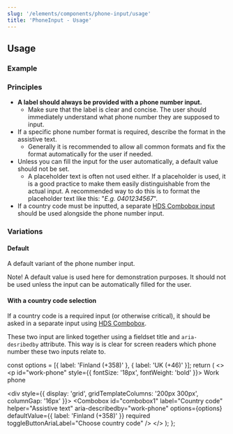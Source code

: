 ```yaml
---
slug: '/elements/components/phone-input/usage'
title: 'PhoneInput - Usage'
---
```




## Usage

### Example
<PlaygroundPreview>
  <PhoneInput
    defaultValue="0451234567"
    helperText="Assistive text"
    label="Phone number"
    style={{ maxWidth: '320px' }}
  />
</PlaygroundPreview>

### Principles
- **A label should always be provided with a phone number input.**
    - Make sure that the label is clear and concise. The user should immediately understand what phone number they are supposed to input.
- If a specific phone number format is required, describe the format in the assistive text. 
    - Generally it is recommended to allow all common formats and fix the format automatically for the user if needed.
- Unless you can fill the input for the user automatically, a default value should not be set.
    - A placeholder text is often not used either. If a placeholder is used, it is a good practice to make them easily distinguishable from the actual input. A recommended way to do this is to format the placeholder text like this: "_E.g. 0401234567_".
- If a country code must be inputted, a separate [HDS Combobox input](/components/dropdown#combobox-single-selection) should be used alongside the phone number input.

### Variations

#### Default
A default variant of the phone number input.

Note! A default value is used here for demonstration purposes. It should not be used unless the input can be automatically filled for the user.

<PlaygroundPreview>
  <PhoneInput
    defaultValue="0451234567"
    helperText="Assistive text"
    label="Phone number"
    style={{ maxWidth: '320px' }}
  />
</PlaygroundPreview>

#### With a country code selection
If a country code is a required input (or otherwise critical), it should be asked in a separate input using [HDS Combobox](/components/dropdown#combobox-single-selection). 

These two input are linked together using a fieldset title and `aria-desribedby` attribute. This way is is clear for screen readers which phone number these two inputs relate to.

  const options = [{ label: 'Finland (+358)' }, { label: 'UK (+46)' }];
  return (
    <>
      <p id="work-phone" style={{ fontSize: '18px', fontWeight: 'bold' }}>
        Work phone
      </p>
      <div style={{ display: 'grid', gridTemplateColumns: '200px 300px', columnGap: '16px' }}>
        <Combobox
          id="combobox1"
          label="Country code"
          helper="Assistive text"
          aria-describedby="work-phone"
          options={options}
          defaultValue={{ label: 'Finland (+358)' }}
          required
          toggleButtonAriaLabel="Choose country code"
        />
        <PhoneInput
          id="input2"
          defaultValue="0451234567"
          aria-describedby="work-phone"
          label="Phone number"
          required={true}
        />
      </div>
    </>
  );
};

<PlaygroundPreview>
  <CountryCodeExample />
</PlaygroundPreview>
